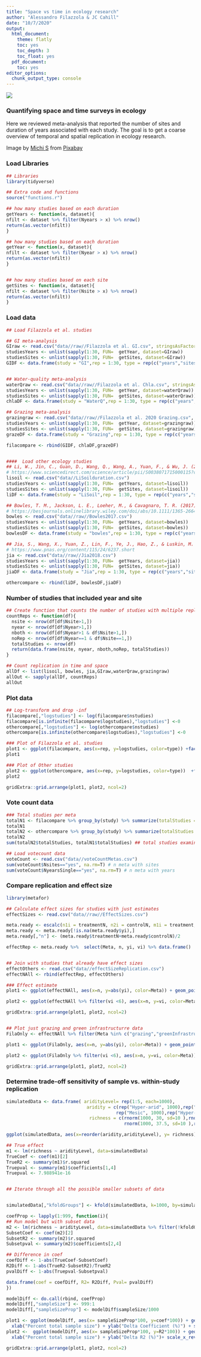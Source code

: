 ```yaml
---
title: "Space vs time in ecology research"
author: "Alessandro Filazzola & JC Cahill"
date: "10/7/2020"
output: 
  html_document:
    theme: flatly
    toc: yes
    toc_depth: 3
    toc_float: yes
  pdf_document:
    toc: yes
editor_options: 
  chunk_output_type: console
---
```


![](./mountains.png)

### Quantifying space and time surveys in ecology

Here we reviewed meta-analysis that reported the number of sites and duration of years associated with each study. The goal is to get a coarse overview of temporal and spatial replication in ecology research. 


Image by <a href="https://pixabay.com/users/moinzon-2433302/?utm_source=link-attribution&amp;utm_medium=referral&amp;utm_campaign=image&amp;utm_content=1412683">Michi S</a> from <a href="https://pixabay.com/?utm_source=link-attribution&amp;utm_medium=referral&amp;utm_campaign=image&amp;utm_content=1412683">Pixabay</a>


### Load Libraries
```r
## Libraries
library(tidyverse)

## Extra code and functions
source("functions.r")

## how many studies based on each duration
getYears <- function(x, dataset){
nfilt <- dataset %>% filter(Nyears > x) %>% nrow()
return(as.vector(nfilt))
}

## how many studies based on each duration
getYear <- function(x, dataset){
nfilt <- dataset %>% filter(Nyear > x) %>% nrow()
return(as.vector(nfilt))
}


## how many studies based on each site
getSites <- function(x, dataset){
nfilt <- dataset %>% filter(Nsite > x) %>% nrow()
return(as.vector(nfilt))
}

```

### Load data
```r
## Load Filazzola et al. studies

## GI meta-analysis
GIraw <- read.csv("data//raw//Filazzola et al. GI.csv", stringsAsFactors = F) ## GI meta-analysis
studiesYears <- unlist(sapply(1:30, FUN=  getYear, dataset=GIraw))
studiesSites <- unlist(sapply(1:30, FUN=  getSites, dataset=GIraw))
GIDF <- data.frame(study = "GI",rep = 1:30, type = rep(c("years","sites"),each=30), nstudies=c(studiesYears,studiesSites))


## Water-quality meta-analysis
waterQraw <- read.csv("data//raw//Filazzola et al. Chla.csv", stringsAsFactors = F) ## Water quality synthesis
studiesYears <- unlist(sapply(1:30, FUN=  getYear, dataset=waterQraw))
studiesSites <- unlist(sapply(1:30, FUN=  getSites, dataset=waterQraw))
chlaDF <- data.frame(study = "WaterQ",rep = 1:30, type = rep(c("years","sites"),each=30), nstudies=c(studiesYears,studiesSites))

## Grazing meta-analysis
grazingraw <- read.csv("data//raw//Filazzola et al. 2020 Grazing.csv", stringsAsFactors = F) ## Grazing meta-analysis
studiesYears <- unlist(sapply(1:30, FUN=  getYear, dataset=grazingraw))
studiesSites <- unlist(sapply(1:30, FUN=  getSites, dataset=grazingraw))
grazeDF <- data.frame(study = "Grazing",rep = 1:30, type = rep(c("years","sites"),each=30), nstudies=c(studiesYears,studiesSites))

filacompare <- rbind(GIDF, chlaDF,grazeDF)


####  Load other ecology studies
## Li, W., Jin, C., Guan, D., Wang, Q., Wang, A., Yuan, F., & Wu, J. (2015). The effects of simulated nitrogen deposition on plant root traits: a meta-analysis. Soil Biology and Biochemistry, 82, 112-118.
# https://www.sciencedirect.com/science/article/pii/S0038071715000115?casa_token=ailE-bZ_3LEAAAAA:3BnJdVitzKbrhLBiCNnriP41sY3-fgTrnxQgkITynyxkf8ogDZIExWHAAD9VCxXzH7TFVs-SUhOo
lisoil <- read.csv("data//LiSoilduration.csv")
studiesYears <- unlist(sapply(1:30, FUN=  getYears, dataset=lisoil))
studiesSites <- unlist(sapply(1:30, FUN=  getSites, dataset=lisoil))
liDF <- data.frame(study = "LiSoil",rep = 1:30, type = rep(c("years","sites"),each=30), nstudies=c(studiesYears,studiesSites))

## Bowles, T. M., Jackson, L. E., Loeher, M., & Cavagnaro, T. R. (2017). Ecological intensification and arbuscular mycorrhizas: a meta‐analysis of tillage and cover crop effects. Journal of Applied Ecology, 54(6), 1785-1793.
# https://besjournals.onlinelibrary.wiley.com/doi/abs/10.1111/1365-2664.12815
bowles <- read.csv("data//raw//Bowles2017.csv")
studiesYears <- unlist(sapply(1:30, FUN=  getYears, dataset=bowles))
studiesSites <- unlist(sapply(1:30, FUN=  getSites, dataset=bowles))
bowlesDF <- data.frame(study = "bowles",rep = 1:30, type = rep(c("years","sites"),each=30), nstudies=c(studiesYears,studiesSites))

## Jia, S., Wang, X., Yuan, Z., Lin, F., Ye, J., Hao, Z., & Luskin, M. S. (2018). Global signal of top-down control of terrestrial plant communities by herbivores. Proceedings of the National Academy of Sciences, 115(24), 6237-6242.
# https://www.pnas.org/content/115/24/6237.short
jia <- read.csv("data//raw//Jia2018.csv")
studiesYears <- unlist(sapply(1:30, FUN=  getYears, dataset=jia))
studiesSites <- unlist(sapply(1:30, FUN=  getSites, dataset=jia))
jiaDF <- data.frame(study = "Jia",rep = 1:30, type = rep(c("years","sites"),each=30), nstudies=c(studiesYears,studiesSites))

othercompare <- rbind(liDF, bowlesDF,jiaDF)
```

### Number of studies that included year and site
```r
## Create function that counts the number of studies with multiple replicates
countReps <- function(df){
  nsite <- nrow(df[df$Nsite>1,])
  nyear <- nrow(df[df$Nyear>1,])
  nboth <- nrow(df[df$Nyear>1 & df$Nsite>1,])
  noRep <- nrow(df[df$Nyear==1 & df$Nsite==1,])
  totalStudies <- nrow(df)
  return(data.frame(nsite, nyear, nboth,noRep, totalStudies))
}

## Count replication in time and space
allDf <- list(lisoil, bowles, jia,GIraw,waterQraw,grazingraw)
allOut <- sapply(allDf, countReps)
allOut

```


### Plot data
```r
## Log-transform and drop -inf
filacompare[,"logstudies"] <- log(filacompare$nstudies)
filacompare[is.infinite(filacompare$logstudies),"logstudies"] <-0
othercompare[,"logstudies"] <- log(othercompare$nstudies)
othercompare[is.infinite(othercompare$logstudies),"logstudies"] <-0

### Plot of Filazzola et al. studies
plot1 <- ggplot(filacompare, aes(x=rep, y=logstudies, color=type)) +facet_grid(study~., scales = "free") + geom_point(size=2) + theme_Publication() + ylab("Number of Studies") + xlab("Replication") + scale_color_manual(values=c("orange","blue"))
plot1

### Plot of Other studies
plot2 <- ggplot(othercompare, aes(x=rep, y=logstudies, color=type))  +facet_grid(study~., scales = "free") + geom_point(size=2) + theme_Publication() + ylab("Number of Studies") + xlab("Replication") + scale_color_manual(values=c("orange","blue"))
plot2

gridExtra::grid.arrange(plot1, plot2, ncol=2)
```

### Vote count data
```r
### Total studies per meta
totalN1 <- filacompare %>% group_by(study) %>% summarize(totalStudies = max(nstudies)) 
totalN1
totalN2 <- othercompare %>% group_by(study) %>% summarize(totalStudies = max(nstudies)) 
totalN2
sum(totalN2$totalStudies, totalN1$totalStudies) ## total studies examined

## Load votecount data
voteCount <- read.csv("data//voteCountMetas.csv")
sum(voteCount$Nsites=="yes", na.rm=T) # n meta with sites 
sum(voteCount$NyearsSingle=="yes", na.rm=T) # n meta with years
```


### Compare replication and effect size
```r
library(metafor)

## Calculate effect sizes for studies with just estimates
effectSizes <- read.csv("data//raw//EffectSizes.csv")

meta.ready <- escalc(n1i = treatmentN, n2i = controlN, m1i = treatment, m2i = control, sd1i = treatmentSD, sd2i = controlSD, data = effectSizes, measure = "ROM", append = TRUE)
meta.ready <- meta.ready[!is.na(meta.ready$yi),]
meta.ready[,"n"] <- (meta.ready$treatmentN+meta.ready$controlN)/2

effectRep <- meta.ready %>%  select(Meta, n, yi, vi) %>% data.frame()


## Join with studies that already have effect sizes
effectOthers <- read.csv("data//effectSizeReplication.csv")
effectNAll <- rbind(effectRep, effectOthers)

### Effect estimate
plot1 <- ggplot(effectNAll, aes(x=n, y=abs(yi), color=Meta)) + geom_point() + ylab("Effect size (LRR)") + xlab("Replication") + theme_Publication() 

plot2 <- ggplot(effectNAll %>% filter(vi <6), aes(x=n, y=vi, color=Meta)) + geom_point() + ylab("Error estimate") + xlab("Replication") + theme_Publication()  

gridExtra::grid.arrange(plot1, plot2, ncol=2)


## Plot just grazing and green infrastructurre data
FilaOnly <- effectNAll %>% filter(Meta %in% c("grazing","greenInfrastructure"))

plot1 <- ggplot(FilaOnly, aes(x=n, y=abs(yi), color=Meta)) + geom_point() + ylab("Effect size (LRR)") + xlab("Replication") + theme_Publication() + scale_colour_manual(values=c("#00BFFF", "#F5A500"))

plot2 <- ggplot(FilaOnly %>% filter(vi <6), aes(x=n, y=vi, color=Meta)) + geom_point() + ylab("Error estimate") + xlab("Replication") + theme_Publication() + scale_colour_manual(values=c("#00BFFF", "#F5A500"))

gridExtra::grid.arrange(plot1, plot2, ncol=2)

```



### Determine trade-off sensitivity of sample vs. within-study replication
```r

simulatedData <- data.frame( aridityLevel= rep(1:5, each=1000),
                              aridity = c(rep("Hyper-arid", 1000),rep("Arid", 1000),rep("Semi-Arid", 1000),
                                         rep("Mesic", 1000),rep("Hyper-mesic", 1000)),
                               richness = c(rnorm(1000, 30, sd=10 ),rnorm(1000, 32.5, sd=10),rnorm(1000, 35, sd=10 ),
                                            rnorm(1000, 37.5, sd=10 ),rnorm(1000, 40, sd=10 )))

ggplot(simulatedData, aes(x=reorder(aridity,aridityLevel), y= richness)) + geom_boxplot() + xlab("Aridity") + ylab("Community Richness") + theme_Publication()

## True effect
m1 <- lm(richness ~ aridityLevel, data=simulatedData)
TrueCoef <- coef(m1)[2]
TrueR2 <- summary(m1)$r.squared
Truepval <- summary(m1)$coefficients[1,4]
Truepval <- 7.988941e-16


## Iterate through all the possible smaller subsets of data


simulatedData[,"kfoldGroups"] <- kfold(simulatedData, k=1000, by=simulatedData$aridity)

coefProp <- lapply(1:999, function(i){
## Run model but with subset data
m2 <- lm(richness ~ aridityLevel, data=simulatedData %>% filter(!kfoldGroups %in% 1:i))
SubsetCoef <- coef(m2)[2]
SubsetR2 <- summary(m2)$r.squared
Subsetpval <- summary(m2)$coefficients[2,4]

## Difference in coef
coefDiff <- 1-abs(TrueCoef-SubsetCoef)
R2Diff <- 1-abs(TrueR2-SubsetR2)/TrueR2
pvalDiff <- 1-abs(Truepval-Subsetpval)

data.frame(coef = coefDiff, R2= R2Diff, Pval= pvalDiff)
})

modelDiff <- do.call(rbind, coefProp)
modelDiff[,"sampleSize"] <- 999:1
modelDiff[,"sampleSizeProp"] <- modelDiff$sampleSize/1000

plot1 <- ggplot(modelDiff, aes(x= sampleSizeProp*100, y=coef*100)) + geom_point() + ylim(0,100) + theme_Publication() +
  xlab("Percent total sample size") + ylab("Delta Coefficient (%)") + scale_x_reverse()
plot2 <-  ggplot(modelDiff, aes(x= sampleSizeProp*100, y=R2*100)) + geom_point() + ylim(10,100) + theme_Publication() + 
  xlab("Percent total sample size") + ylab("Delta R2 (%)")+ scale_x_reverse()

gridExtra::grid.arrange(plot1, plot2, ncol=2)


```